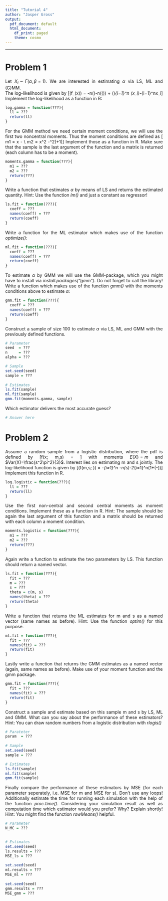 ```yaml
---
title: "Tutorial 4"
author: "Jasper Gross"
output:
  pdf_document: default
  html_document:
    df_print: paged
    theme: cosmo
---
```

<style>
body {text-align: justify}
</style>
---

# Problem 1
Let $X_i \sim \Gamma(\alpha, \beta=1)$. We are interested in estimating $\alpha$ via LS, ML and (G)MM.  
The log-likelihood is given by \[\ln(f_\Gamma(x)) = -\alpha n\ln(\beta)-n\ln(\Gamma(\alpha)) + (\alpha-1)\sum_{i=1}^n \ln(x_i)-\frac{1}{\beta}\sum_{i=1}^nx_i\] Implement the log-likelihood as a function in R:

```r
log.gamma = function(???){
  ll = ???
  return(ll)
}
```

For the GMM method we need certain moment conditions, we will use the first two noncentral moments. Thus the moment conditions are defined as \[ m1 = x - \alpha\beta\\ m2 = x^2 -\alpha\beta^2(\alpha+1)\] Implement those as a function in R. Make sure that the sample is the last argument of the function and a matrix is returned (each column has to be a moment).

```r
moments.gamma = function(???){
  m1 = ???
  m2 = ???
  return(???)
}
```

Write a function that estimates $\alpha$ by means of LS and returns the estimated quantity. Hint: Use the function *lm()* and just a constant as regressor!

```r
ls.fit = function(???){
  coeff = ???
  names(coeff) = ???
  return(coeff)
}
```

Write a function for the ML estimator which makes use of the function *optimize()*:

```r
ml.fit = function(???){
  coeff = ???
  names(coeff) = ???
  return(coeff)
}
```

To estimate $\alpha$ by GMM we will use the GMM-package, which you might have to install via *install.packages("gmm")*. Do not forget to call the library! Write a function which makes use of the function *gmm()* with the moments conditions above to estimate $\alpha$:

```r
gmm.fit = function(???){
  coeff = ???
  names(coeff) = ???
  return(coeff)
}
```

Construct a sample of size 100 to estimate $\alpha$ via LS, ML and GMM with the previously defined functions.

```r
# Parameter
seed  = ??? 
n     = ???
alpha = ???

# Sample
set.seed(seed)
sample = ???
  
# Estimates
ls.fit(sample)
ml.fit(sample)
gmm.fit(moments.gamma, sample)
```

Which estimator delivers the most accurate guess? 
```r
# Answer here
```


# Problem 2
Assume a random sample from a logistic distribution, where the pdf is defined by \[f(x; m,s) =\frac{\exp\left(-\frac{x-m}{s}\right)}{s\left(1+\exp\left(-\frac{x-m}{s}\right)\right)^2} \] with moments $E(X)=m$ and $Var(X)=\frac{s^2\pi^2}{3}$. Interest lies on estimating m and s jointly. The log-likelihood function is given by \[\ln(f(m,s; \underline{x})) = -\sum_{i=1}^n \frac{x_i-m}{s}-n\ln(s)-2\sum_{i=1}^n\ln\left(1+\exp\left(-\frac{x_i-m}{s}\right)\right)\] Implement this function in R.

```r
log.logistic = function(???){
  ll = ???
  return(ll)
}
```

Use the first non-central and second central moments as moment conditions. Implement these as a function in R. Hint: The sample should be again the last argument of this function and a matrix should be returned with each column a moment condition.

```r
moments.logistic = function(???){
  m1 = ???
  m2 = ???
  return(???) 
}
```

Again write a function to estimate the two parameters by LS. This function should return a named vector.

```r
ls.fit = function(???){
  fit = ???
  m = ???
  s = ???
  theta = c(m, s)
  names(theta) = ???
  return(theta)
}
```

Write a function that returns the ML estimates for m and s as a named vector (same names as before). Hint: Use the function *optim()* for this purpose.

```r
ml.fit = function(???){
  fit = ???
  names(fit) = ???
  return(fit)
}
```

Lastly write a function that returns the GMM estimates as a named vector (again, same names as before). Make use of your moment function and the gmm package.

```r
gmm.fit = function(???){
  fit = ???
  names(fit) = ???
  return(fit)
}
```

Construct a sample and estimate based on this sample m and s by LS, ML and GMM. What can you say about the performance of these estimators? Hint: You can draw random numbers from a logistic distribution with *rlogis()*  


```r
# Parateter
param  = ???
  
# Sample
set.seed(seed)
sample = ???

# Estimates
ls.fit(sample)
ml.fit(sample)
gmm.fit(sample)
```

Finally compare the performance of these estimators by MSE (for each parameter seperately, i.e. MSE for m and MSE for s). Don't use any loops! Additionally estimate the time for running each simulation with the help of the function *proc.time()*. Considering your simulation result as well as computation time which estimator would you prefer? Why? Explain shortly! Hint: You might find the function *rowMeans()* helpful.

```r
# Parameter
N_MC = ???
  

# Estimates
set.seed(seed)
ls.results = ???
MSE_ls = ???
  
set.seed(seed)
ml.results = ???
MSE_ml = ???
  
set.seed(seed)
gmm.results = ???
MSE_gmm = ???
```

